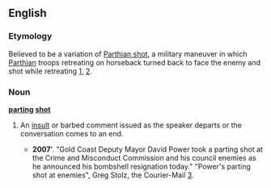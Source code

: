 {{wikipedia|Parthian shot}}
==English==

===Etymology===
Believed to be a variation of [[Parthian shot]], a military maneuver in which [[Parthian]] troops retreating on horseback turned back to face the enemy and shot while retreating [http://www.etymonline.com/index.php?term=Parthian], [http://www.phrases.org.uk/bulletin_board/5/messages/1157.html]. 

===Noun===
'''[[parting]] [[shot]]'''
#{{idiom}} An [[insult]] or barbed comment issued as the speaker departs or the conversation comes to an end.
#*'''2007''''. "Gold Coast Deputy Mayor David Power took a parting shot at the Crime and Misconduct Commission and his council enemies as he announced his bombshell resignation today." "Power's parting shot at enemies", Greg Stolz, the Courier-Mail [http://www.news.com.au/couriermail/story/0,20797,22439887-3102,00.html?from=public_rss].